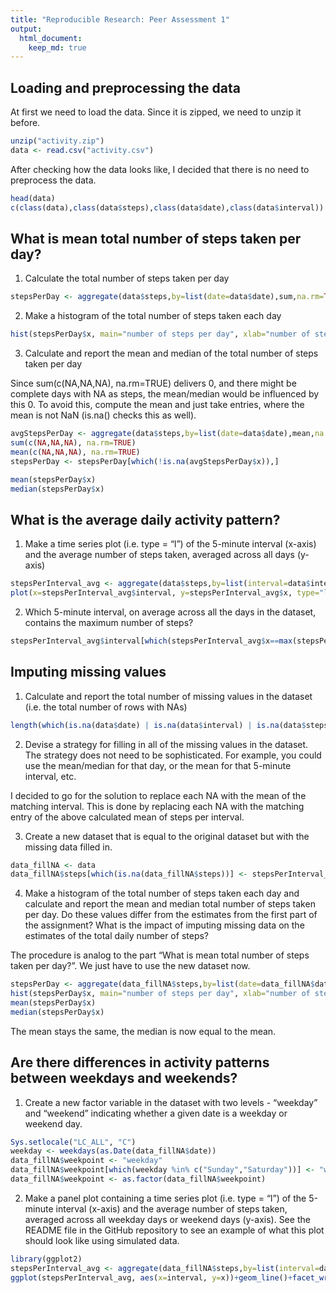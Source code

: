 ```yaml
---
title: "Reproducible Research: Peer Assessment 1"
output: 
  html_document:
    keep_md: true
---
```



## Loading and preprocessing the data
At first we need to load the data. Since it is zipped, we need to unzip it before.

```r
unzip("activity.zip")
data <- read.csv("activity.csv")
```
After checking how the data looks like, I decided that there is no need to preprocess the data.

```r
head(data)
c(class(data),class(data$steps),class(data$date),class(data$interval))
```
## What is mean total number of steps taken per day?  

1. Calculate the total number of steps taken per day  
```r
stepsPerDay <- aggregate(data$steps,by=list(date=data$date),sum,na.rm=TRUE)
```  

2. Make a histogram of the total number of steps taken each day  
```r
hist(stepsPerDay$x, main="number of steps per day", xlab="number of steps")
```  

3. Calculate and report the mean and median of the total number of steps taken per day 

Since sum(c(NA,NA,NA), na.rm=TRUE) delivers 0, and there might be complete days with NA as steps, the mean/median would be influenced by this 0. To avoid this, compute the mean and just take entries, where the mean is not NaN (is.na() checks this as well).
```r
avgStepsPerDay <- aggregate(data$steps,by=list(date=data$date),mean,na.rm=TRUE)
sum(c(NA,NA,NA), na.rm=TRUE)
mean(c(NA,NA,NA), na.rm=TRUE)
stepsPerDay <- stepsPerDay[which(!is.na(avgStepsPerDay$x)),]

mean(stepsPerDay$x)
median(stepsPerDay$x)
```


## What is the average daily activity pattern?

1. Make a time series plot (i.e. type = "l") of the 5-minute interval (x-axis) and the average number of steps taken, averaged across all days (y-axis)
```r
stepsPerInterval_avg <- aggregate(data$steps,by=list(interval=data$interval),mean,na.rm=TRUE)
plot(x=stepsPerInterval_avg$interval, y=stepsPerInterval_avg$x, type="l", main="steps per interval", xlab="interval",ylab="avg steps")
```

2. Which 5-minute interval, on average across all the days in the dataset, contains the maximum number of steps?
```r
stepsPerInterval_avg$interval[which(stepsPerInterval_avg$x==max(stepsPerInterval_avg$x))]
```

## Imputing missing values
1. Calculate and report the total number of missing values in the dataset (i.e. the total number of rows with NAs)
```r
length(which(is.na(data$date) | is.na(data$interval) | is.na(data$steps)))
```

2. Devise a strategy for filling in all of the missing values in the dataset. The strategy does not need to be sophisticated. For example, you could use the mean/median for that day, or the mean for that 5-minute interval, etc.

I decided to go for the solution to replace each NA with the mean of the matching interval. This is done by replacing each NA with the matching entry of the above calculated mean of steps per interval.


3. Create a new dataset that is equal to the original dataset but with the missing data filled in.

```r
data_fillNA <- data
data_fillNA$steps[which(is.na(data_fillNA$steps))] <- stepsPerInterval_avg$x[match(data$interval[which(is.na(data$steps))], stepsPerInterval_avg$interval)]
```

4. Make a histogram of the total number of steps taken each day and calculate and report the mean and median total number of steps taken per day. Do these values differ from the estimates from the first part of the assignment? What is the impact of imputing missing data on the estimates of the total daily number of steps?

The procedure is analog to the part "What is mean total number of steps taken per day?". We just have to use the new dataset now.

```r
stepsPerDay <- aggregate(data_fillNA$steps,by=list(date=data_fillNA$date),sum,na.rm=TRUE)
hist(stepsPerDay$x, main="number of steps per day", xlab="number of steps")
mean(stepsPerDay$x)
median(stepsPerDay$x)
```

The mean stays the same, the median is now equal to the mean. 

## Are there differences in activity patterns between weekdays and weekends?
1. Create a new factor variable in the dataset with two levels - "weekday" and   "weekend" indicating whether a given date is a weekday or weekend day.
```r
Sys.setlocale("LC_ALL", "C")
weekday <- weekdays(as.Date(data_fillNA$date))
data_fillNA$weekpoint <- "weekday"
data_fillNA$weekpoint[which(weekday %in% c("Sunday","Saturday"))] <- "weekend"
data_fillNA$weekpoint <- as.factor(data_fillNA$weekpoint)
```

2. Make a panel plot containing a time series plot (i.e. type = "l") of the 5-minute interval (x-axis) and the average number of steps taken, averaged across all weekday days or weekend days (y-axis). See the README file in the GitHub repository to see an example of what this plot should look like using simulated data.
```r
library(ggplot2)
stepsPerInterval_avg <- aggregate(data_fillNA$steps,by=list(interval=data_fillNA$interval, weekpoint=data_fillNA$weekpoint),mean,na.rm=TRUE)
ggplot(stepsPerInterval_avg, aes(x=interval, y=x))+geom_line()+facet_wrap(~weekpoint,nrow=2)
```
